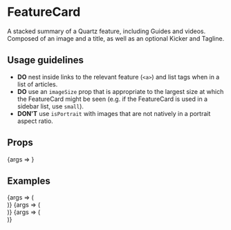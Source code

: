 
<Meta title="FeatureCard" component={FeatureCard} />

# FeatureCard

A stacked summary of a Quartz feature, including Guides and videos. Composed of an image and a title, as
well as an optional <LinkTo kind={Kicker}>Kicker</LinkTo> and <LinkTo kind={Tagline}>Tagline</LinkTo>.

## Usage guidelines

- **DO** nest inside links to the relevant feature (`<a>`) and list tags when in a list of articles.
- **DO** use an `imageSize` prop that is appropriate to the largest size at which the FeatureCard might be seen (e.g. if the FeatureCard is used in a sidebar list, use `small`).
- **DON'T** use `isPortrait` with images that are not natively in a portrait aspect ratio.

## Props

<Canvas>
	<Story
		args={{
			alt: 'A crowded department store checkout',
			imageSize: 'large',
			kicker: "The buck stops here",
			src: "https://cms.qz.com/wp-content/uploads/2017/11/walmart1-e1510848655454.jpg",
			title: "How to shop without destroying the climate",
			textSize: 'large',
		}}
		name="Default"
	>
		{args => <FeatureCard {...args} />}
	</Story>
</Canvas>

<ArgsTable story="Default" />

## Examples

<Canvas>
	<Story
		args={{
			alt: 'A crowded department store checkout',
			imageSize: 'small',
			kicker: "The buck stops here",
			src: "https://cms.qz.com/wp-content/uploads/2017/11/walmart1-e1510848655454.jpg",
			title: "How to shop without destroying the climate",
			textSize: 'small',
		}}
		name="Fixed width"
	>
		{args => (
			<div style={{ width: 315 }}>
				<FeatureCard {...args} />
			</div>
		)}
	</Story>
</Canvas>

<Canvas>
	<Story
		args={{
			alt: 'Some text',
			imageSize: 'small',
			kicker: "Quartz at Work (from home)",
			showPlayIcon: true,
			src: "https://cms.qz.com/wp-content/uploads/2020/04/Tightrope-e1586961655857.jpg",
			title: "Watch Quartz's workshop on leading teams through tension",
			textSize: 'small',
		}}
		name="Play icon"
	>
		{args => (
			<div style={{ width: 315 }}>
				<FeatureCard {...args} />
			</div>
		)}
	</Story>
</Canvas>

<Canvas>
	<Story
		args={{
			alt: 'A mug full of office supplies and activist signs',
			description: 'Employee activists are transforming the workplace—and making companies better in the process.',
			imageSize: 'large',
			isPortrait: true,
			src: "https://cms.qz.com/wp-content/uploads/2020/12/workplace_cover.jpg",
			title: "The rise of employee activists",
			textSize: 'medium',
		}}
		name="Portrait"
	>
		{args => (
			<div style={{ width: 310 }}>
				<FeatureCard {...args} />
			</div>
		)}
	</Story>
</Canvas>
